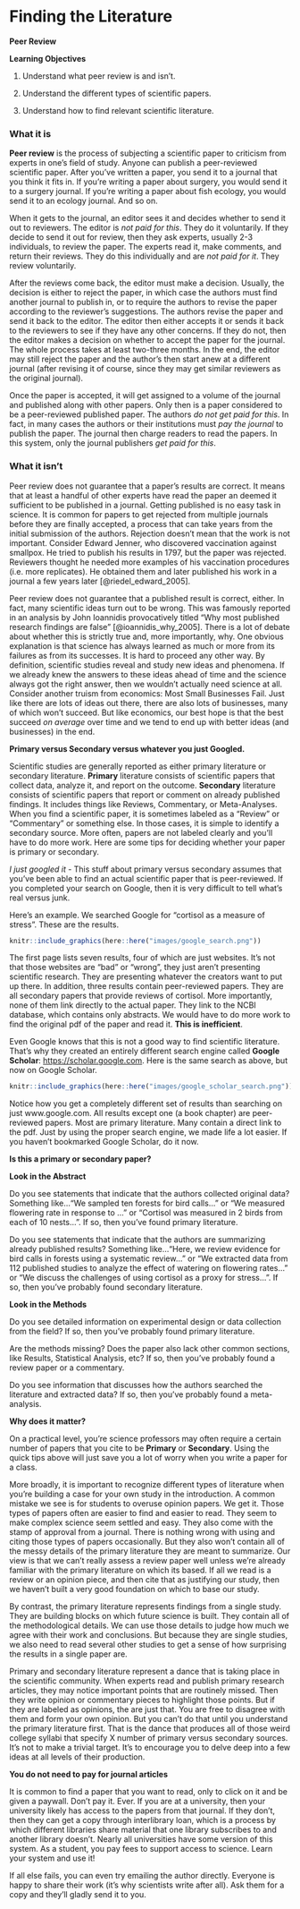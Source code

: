 # Finding the Literature

**Peer Review**

**Learning Objectives**

1.  Understand what peer review is and isn't.

2.  Understand the different types of scientific papers.

3.  Understand how to find relevant scientific literature.

### What it is

**Peer review** is the process of subjecting a scientific paper to criticism from experts in one's field of study. Anyone can publish a peer-reviewed scientific paper. After you've written a paper, you send it to a journal that you think it fits in. If you're writing a paper about surgery, you would send it to a surgery journal. If you're writing a paper about fish ecology, you would send it to an ecology journal. And so on.

When it gets to the journal, an editor sees it and decides whether to send it out to reviewers. The editor is *not paid for this*. They do it voluntarily. If they decide to send it out for review, then they ask experts, usually 2-3 individuals, to review the paper. The experts read it, make comments, and return their reviews. They do this individually and are *not paid for it*. They review voluntarily.

After the reviews come back, the editor must make a decision. Usually, the decision is either to reject the paper, in which case the authors must find another journal to publish in, or to require the authors to revise the paper according to the reviewer's suggestions. The authors revise the paper and send it back to the editor. The editor then either accepts it or sends it back to the reviewers to see if they have any other concerns. If they do not, then the editor makes a decision on whether to accept the paper for the journal. The whole process takes at least two-three months. In the end, the editor may still reject the paper and the author's then start anew at a different journal (after revising it of course, since they may get similar reviewers as the original journal).

Once the paper is accepted, it will get assigned to a volume of the journal and published along with other papers. Only then is a paper considered to be a peer-reviewed published paper. The authors *do not get paid for this*. In fact, in many cases the authors or their institutions must *pay the journal* to publish the paper. The journal then charge readers to read the papers. In this system, only the journal publishers *get paid for this*.

### What it isn't

Peer review does not guarantee that a paper's results are correct. It means that at least a handful of other experts have read the paper an deemed it sufficient to be published in a journal. Getting published is no easy task in science. It is common for papers to get rejected from multiple journals before they are finally accepted, a process that can take years from the initial submission of the authors. Rejection doesn't mean that the work is not important. Consider Edward Jenner, who discovered vaccination against smallpox. He tried to publish his results in 1797, but the paper was rejected. Reviewers thought he needed more examples of his vaccination procedures (i.e. more replicates). He obtained them and later published his work in a journal a few years later [@riedel_edward_2005].

Peer review does not guarantee that a published result is correct, either. In fact, many scientific ideas turn out to be wrong. This was famously reported in an analysis by John Ioannidis provocatively titled "Why most published research findings are false" [@ioannidis_why_2005]. There is a lot of debate about whether this is strictly true and, more importantly, why. One obvious explanation is that science has always learned as much or more from its failures as from its successes. It is hard to proceed any other way. By definition, scientific studies reveal and study new ideas and phenomena. If we already knew the answers to these ideas ahead of time and the science always got the right answer, then we wouldn't actually need science at all. Consider another truism from economics: Most Small Businesses Fail. Just like there are lots of ideas out there, there are also lots of businesses, many of which won't succeed. But like economics, our best hope is that the best succeed *on average* over time and we tend to end up with better ideas (and businesses) in the end.

**Primary versus Secondary versus whatever you just Googled.**

Scientific studies are generally reported as either primary literature or secondary literature. **Primary** literature consists of scientific papers that collect data, analyze it, and report on the outcome. **Secondary** literature consists of scientific papers that report or comment on already published findings. It includes things like Reviews, Commentary, or Meta-Analyses. When you find a scientific paper, it is sometimes labeled as a "Review" or "Commentary" or something else. In those cases, it is simple to identify a secondary source. More often, papers are not labeled clearly and you'll have to do more work. Here are some tips for deciding whether your paper is primary or secondary.

*I just googled it* - This stuff about primary versus secondary assumes that you've been able to find an actual scientific paper that is peer-reviewed. If you completed your search on Google, then it is very difficult to tell what's real versus junk.

Here's an example. We searched Google for "cortisol as a measure of stress". These are the results.

```r

knitr::include_graphics(here::here("images/google_search.png"))

```

The first page lists seven results, four of which are just websites. It's not that those websites are "bad" or "wrong", they just aren't presenting scientific research. They are presenting whatever the creators want to put up there. In addition, three results contain peer-reviewed papers. They are all secondary papers that provide reviews of cortisol. More importantly, none of them link directly to the actual paper. They link to the NCBI database, which contains only abstracts. We would have to do more work to find the original pdf of the paper and read it. **This is inefficient**.

Even Google knows that this is not a good way to find scientific literature. That's why they created an entirely different search engine called **Google Scholar**: <https://scholar.google.com>. Here is the same search as above, but now on Google Scholar.

```r

knitr::include_graphics(here::here("images/google_scholar_search.png"))

```

Notice how you get a completely different set of results than searching on just www.google.com. All results except one (a book chapter) are peer-reviewed papers. Most are primary literature. Many contain a direct link to the pdf. Just by using the proper search engine, we made life a lot easier. If you haven't bookmarked Google Scholar, do it now.

**Is this a primary or secondary paper?**

**Look in the Abstract**

Do you see statements that indicate that the authors collected original data? Something like..."We sampled ten forests for bird calls..." or "We measured flowering rate in response to ..." or "Cortisol was measured in 2 birds from each of 10 nests...". If so, then you've found primary literature.

Do you see statements that indicate that the authors are summarizing already published results? Something like..."Here, we review evidence for bird calls in forests using a systematic review..." or "We extracted data from 112 published studies to analyze the effect of watering on flowering rates..." or "We discuss the challenges of using cortisol as a proxy for stress...". If so, then you've probably found secondary literature.

**Look in the Methods**

Do you see detailed information on experimental design or data collection from the field? If so, then you've probably found primary literature.

Are the methods missing? Does the paper also lack other common sections, like Results, Statistical Analysis, etc? If so, then you've probably found a review paper or a commentary.

Do you see information that discusses how the authors searched the literature and extracted data? If so, then you've probably found a meta-analysis.

**Why does it matter?**

On a practical level, you're science professors may often require a certain number of papers that you cite to be **Primary** or **Secondary**. Using the quick tips above will just save you a lot of worry when you write a paper for a class.

More broadly, it is important to recognize different types of literature when you're building a case for your own study in the introduction. A common mistake we see is for students to overuse opinion papers. We get it. Those types of papers often are easier to find and easier to read. They seem to make complex science seem settled and easy. They also come with the stamp of approval from a journal. There is nothing wrong with using and citing those types of papers occasionally. But they also won't contain all of the messy details of the primary literature they are meant to summarize. Our view is that we can't really assess a review paper well unless we're already familiar with the primary literature on which its based. If all we read is a review or an opinion piece, and then cite that as justifying our study, then we haven't built a very good foundation on which to base our study.

By contrast, the primary literature represents findings from a single study. They are building blocks on which future science is built. They contain all of the methodological details. We can use those details to judge how much we agree with their work and conclusions. But because they are single studies, we also need to read several other studies to get a sense of how surprising the results in a single paper are.

Primary and secondary literature represent a dance that is taking place in the scientific community. When experts read and publish primary research articles, they may notice important points that are routinely missed. Then they write opinion or commentary pieces to highlight those points. But if they are labeled as opinions, the are just that. You are free to disagree with them and form your own opinion. But you can't do that until you understand the primary literature first. That is the dance that produces all of those weird college syllabi that specify X number of primary versus secondary sources. It's not to make a trivial target. It's to encourage you to delve deep into a few ideas at all levels of their production.

**You do not need to pay for journal articles**

It is common to find a paper that you want to read, only to click on it and be given a paywall. Don't pay it. Ever. If you are at a university, then your university likely has access to the papers from that journal. If they don't, then they can get a copy through interlibrary loan, which is a process by which different libraries share material that one library subscribes to and another library doesn't. Nearly all universities have some version of this system. As a student, you pay fees to support access to science. Learn your system and use it!

If all else fails, you can even try emailing the author directly. Everyone is happy to share their work (it's why scientists write after all). Ask them for a copy and they'll gladly send it to you.
